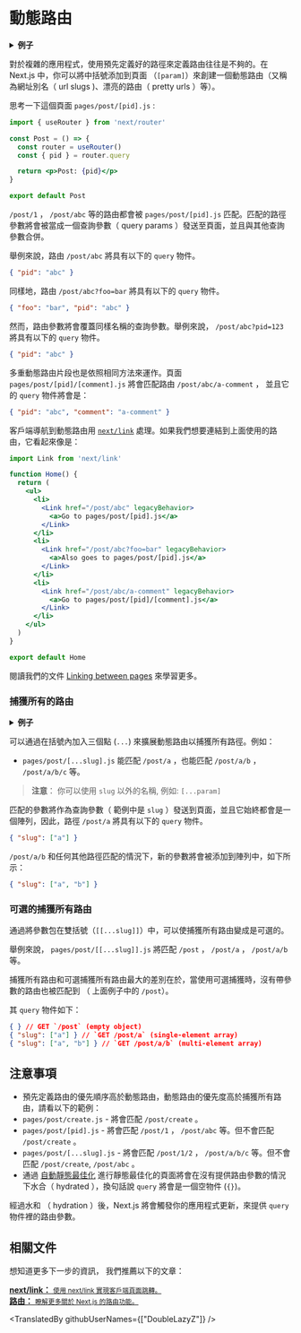 # 動態路由

<details>
  <summary><b>例子</b></summary>
  <ul>
    <li><a href="https://github.com/vercel/next.js/tree/canary/examples/dynamic-routing">Dynamic Routing</a></li>
  </ul>
</details>

對於複雜的應用程式，使用預先定義好的路徑來定義路由往往是不夠的。在 Next.js 中，你可以將中括號添加到頁面 （`[param]`）來創建一個動態路由（又稱為網址別名（ url slugs )、漂亮的路由（ pretty urls ）等）。

思考一下這個頁面 `pages/post/[pid].js` :

```jsx
import { useRouter } from 'next/router'

const Post = () => {
  const router = useRouter()
  const { pid } = router.query

  return <p>Post: {pid}</p>
}

export default Post
```

`/post/1` ， `/post/abc` 等的路由都會被  `pages/post/[pid].js` 匹配。匹配的路徑參數將會被當成一個查詢參數（ query params ）發送至頁面，並且與其他查詢參數合併。

舉例來說，路由 `/post/abc` 將具有以下的 `query` 物件。

```json
{ "pid": "abc" }
```

同樣地，路由 `/post/abc?foo=bar` 將具有以下的 `query` 物件。

```json
{ "foo": "bar", "pid": "abc" }
```

然而，路由參數將會覆蓋同樣名稱的查詢參數。舉例來說， `/post/abc?pid=123` 將具有以下的 `query` 物件。

```json
{ "pid": "abc" }
```

多重動態路由片段也是依照相同方法來運作。頁面 `pages/post/[pid]/[comment].js` 將會匹配路由 `/post/abc/a-comment` ， 並且它的 `query` 物件將會是：

```json
{ "pid": "abc", "comment": "a-comment" }
```

客戶端導航到動態路由用 [`next/link`](/docs/api-reference/next/link.md) 處理。如果我們想要連結到上面使用的路由，它看起來像是：

```jsx
import Link from 'next/link'

function Home() {
  return (
    <ul>
      <li>
        <Link href="/post/abc" legacyBehavior>
          <a>Go to pages/post/[pid].js</a>
        </Link>
      </li>
      <li>
        <Link href="/post/abc?foo=bar" legacyBehavior>
          <a>Also goes to pages/post/[pid].js</a>
        </Link>
      </li>
      <li>
        <Link href="/post/abc/a-comment" legacyBehavior>
          <a>Go to pages/post/[pid]/[comment].js</a>
        </Link>
      </li>
    </ul>
  )
}

export default Home
```

閱讀我們的文件 [Linking between pages](/docs/routing/introduction.md#linking-between-pages) 來學習更多。

### 捕獲所有的路由

<details>
  <summary><b>例子</b></summary>
  <ul>
    <li><a href="https://github.com/vercel/next.js/tree/canary/examples/catch-all-routes">Catch All Routes</a></li>
  </ul>
</details>

可以通過在括號內加入三個點 (`...`) 來擴展動態路由以捕獲所有路徑。例如：

- `pages/post/[...slug].js` 能匹配 `/post/a` ，也能匹配 `/post/a/b` ， `/post/a/b/c` 等。

> **注意**： 你可以使用 `slug` 以外的名稱, 例如: `[...param]`

匹配的參數將作為查詢參數（ 範例中是 `slug` ）發送到頁面，並且它始終都會是一個陣列，因此，路徑 `/post/a` 將具有以下的 `query` 物件。

```json
{ "slug": ["a"] }
```

`/post/a/b` 和任何其他路徑匹配的情況下，新的參數將會被添加到陣列中，如下所示：

```json
{ "slug": ["a", "b"] }
```

### 可選的捕獲所有路由

通過將參數包在雙括號（`[[...slug]]`）中，可以使捕獲所有路由變成是可選的。

舉例來說， `pages/post/[[...slug]].js` 將匹配 `/post` ， `/post/a` ， `/post/a/b` 等。

捕獲所有路由和可選捕獲所有路由最大的差別在於，當使用可選捕獲時，沒有帶參數的路由也被匹配到 （ 上面例子中的 `/post`）。

其 `query` 物件如下：

```json
{ } // GET `/post` (empty object)
{ "slug": ["a"] } // `GET /post/a` (single-element array)
{ "slug": ["a", "b"] } // `GET /post/a/b` (multi-element array)
```

## 注意事項

-  預先定義路由的優先順序高於動態路由，動態路由的優先度高於捕獲所有路由，請看以下的範例：
  - `pages/post/create.js` - 將會匹配 `/post/create` 。
  - `pages/post/[pid].js` - 將會匹配 `/post/1` ， `/post/abc` 等。但不會匹配 `/post/create` 。
  - `pages/post/[...slug].js` - 將會匹配 `/post/1/2` ， `/post/a/b/c` 等。但不會匹配 `/post/create`, `/post/abc` 。
-  通過 [自動靜態最佳化](/docs/advanced-features/automatic-static-optimization.md) 進行靜態最佳化的頁面將會在沒有提供路由參數的情況下水合（ hydrated ），換句話說 `query` 將會是一個空物件 (`{}`)。

  經過水和 （ hydration ）後，Next.js 將會觸發你的應用程式更新，來提供 `query` 物件裡的路由參數。

## 相關文件

想知道更多下一步的資訊， 我們推薦以下的文章：

<div className="card">
  <a href="/docs/api-reference/next/link.md">
    <b>next/link：</b>
    <small>使用 next/link 實現客戶端頁面跳轉。</small>
  </a>
</div>

<div className="card">
  <a href="/docs/routing/introduction.md">
    <b>路由：</b>
    <small>瞭解更多關於 Next.js 的路由功能。</small>
  </a>
</div>

<TranslatedBy githubUserNames={["DoubleLazyZ"]} />
